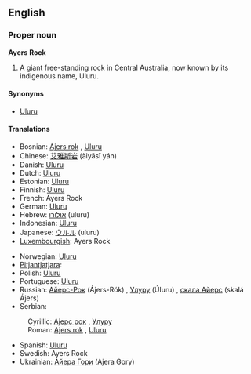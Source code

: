 {{wikipedia}}
==English==

===Proper noun===
'''Ayers Rock'''<!-- was it ever officially Ayer's Rock with an apostrope? -->

# A giant free-standing rock in Central Australia, now known by its indigenous name, Uluru.

====Synonyms====
*[[Uluru]]

====Translations====
{{top}}
*Bosnian: [[Ajers rok]] {{m}}, [[Uluru#Bosnian|Uluru]] {{m}}
*Chinese: [[艾雅斯岩]] (àiyǎsī yán)
*Danish: [[Uluru]]
*Dutch: [[Uluru]]
*Estonian: [[Uluru]]
*Finnish: [[Uluru]]
*French: Ayers Rock
*German: [[Uluru]]
*Hebrew: [[אולורו]] (uluru) {{m}}
*Indonesian: [[Uluru]]
*Japanese: [[ウルル]] (uluru)
*[[Luxembourgish]]: Ayers Rock
{{mid}}
*Norwegian: [[Uluru]]
*[[Pitjantjatjara]]: {{Unicode|[[Uluṟu]]}}
*Polish: [[Uluru]]
*Portuguese: [[Uluru]] {{m}}
*Russian: [[Айерс-Рок]] (Ájers-Rók) {{m}}, [[Улуру#Russian|Улуру]] (Úluru) {{m}}, [[скала Айерс]] (skalá Ájers) {{f}}
*Serbian:
:Cyrillic: [[Ајерс рок]] {{m}}, [[Улуру#Serbian|Улуру]] {{m}}
:Roman: [[Ajers rok]] {{m}}, [[Uluru#Serbian|Uluru]] {{m}}
*Spanish: [[Uluru]] {{m}}
*Swedish: Ayers Rock
*Ukrainian: [[Айера Гори]] (Ajera Gory)
{{bottom}}